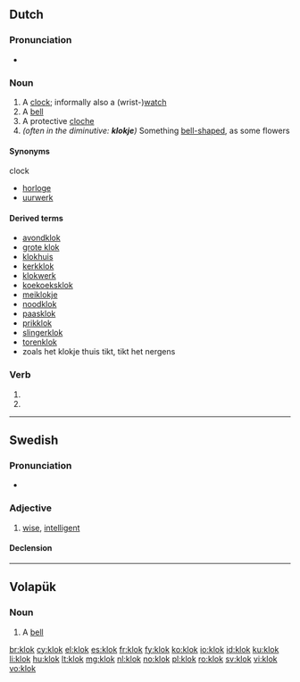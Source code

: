 ==Dutch==

===Pronunciation===
* {{audio|Nl-klok.ogg|audio}}

===Noun===
{{nl-noun|klokken|g=f}}

# A [[clock]]; informally also a (wrist-)[[watch]]
# A [[bell]]
# A protective [[cloche]]
# ''(often in the diminutive: '''klokje''')'' Something [[bell-shaped]], as some flowers

====Synonyms====
clock
* [[horloge]] {{n}}
* [[uurwerk]] {{n}}

====Derived terms====
{{top3}}
* [[avondklok]]
* [[grote klok]]
* [[klokhuis]] {{n}}
* [[kerkklok]]
* [[klokwerk]] {{n}}
* [[koekoeksklok]]
* [[meiklokje]] {{n}}
* [[noodklok]]
* [[paasklok]]
* [[prikklok]]
* [[slingerklok]]
* [[torenklok]]
* zoals het klokje thuis tikt, tikt het nergens
{{bottom}}

===Verb===
{{infl|nl}}

# {{nl-verb-form|p=1|n=sg|t=pres|m=ind|klokken}}
# {{nl-verb-form|m=imp|klokken}}

----

==Swedish==

===Pronunciation===
* {{audio|Sv-klok.ogg|audio}}

===Adjective===
{{infl|sv|adjective}}

# [[wise]], [[intelligent]]

====Declension====
{{sv-adj-reg}}

----

==Volapük==

===Noun===
{{infl|vo|noun}}

# A [[bell]]

[[br:klok]]
[[cy:klok]]
[[el:klok]]
[[es:klok]]
[[fr:klok]]
[[fy:klok]]
[[ko:klok]]
[[io:klok]]
[[id:klok]]
[[ku:klok]]
[[li:klok]]
[[hu:klok]]
[[lt:klok]]
[[mg:klok]]
[[nl:klok]]
[[no:klok]]
[[pl:klok]]
[[ro:klok]]
[[sv:klok]]
[[vi:klok]]
[[vo:klok]]